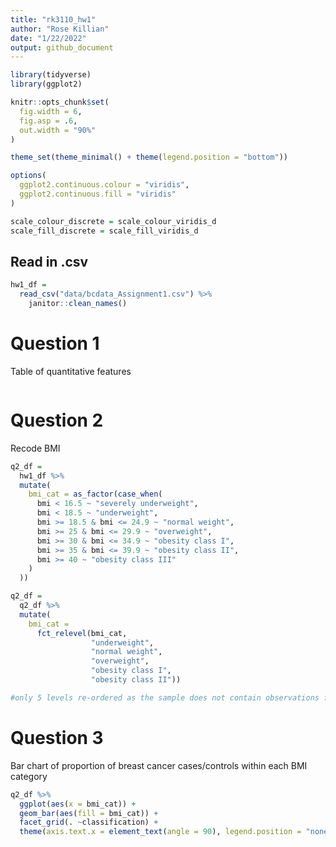 ```yaml
---
title: "rk3110_hw1"
author: "Rose Killian"
date: "1/22/2022"
output: github_document
---
```


```r
library(tidyverse)
library(ggplot2)

knitr::opts_chunk$set(
  fig.width = 6,
  fig.asp = .6,
  out.width = "90%"
)

theme_set(theme_minimal() + theme(legend.position = "bottom"))

options(
  ggplot2.continuous.colour = "viridis",
  ggplot2.continuous.fill = "viridis"
)

scale_colour_discrete = scale_colour_viridis_d
scale_fill_discrete = scale_fill_viridis_d
```

## Read in .csv

```r
hw1_df = 
  read_csv("data/bcdata_Assignment1.csv") %>% 
    janitor::clean_names()
```


# Question 1

Table of quantitative features

```r
  
```

# Question 2

Recode BMI

```r
q2_df = 
  hw1_df %>% 
  mutate(
    bmi_cat = as_factor(case_when(
      bmi < 16.5 ~ "severely underweight",
      bmi < 18.5 ~ "underweight",
      bmi >= 18.5 & bmi <= 24.9 ~ "normal weight",
      bmi >= 25 & bmi <= 29.9 ~ "overweight",
      bmi >= 30 & bmi <= 34.9 ~ "obesity class I",
      bmi >= 35 & bmi <= 39.9 ~ "obesity class II",
      bmi >= 40 ~ "obesity class III"
    )
  ))

q2_df = 
  q2_df %>% 
  mutate(
    bmi_cat = 
      fct_relevel(bmi_cat,
                  "underweight",
                  "normal weight",
                  "overweight",
                  "obesity class I",
                  "obesity class II"))

#only 5 levels re-ordered as the sample does not contain observations for the lowest or highest BMI categories
```

# Question 3

Bar chart of proportion of breast cancer cases/controls within each BMI category

```r
q2_df %>% 
  ggplot(aes(x = bmi_cat)) +
  geom_bar(aes(fill = bmi_cat)) +
  facet_grid(. ~classification) +
  theme(axis.text.x = element_text(angle = 90), legend.position = "none")
```


